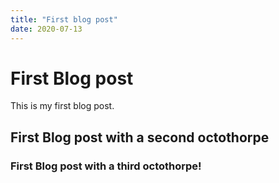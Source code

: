 ```yaml
---
title: "First blog post"
date: 2020-07-13
---
```


# First Blog post

This is my first blog post.


## First Blog post with a second octothorpe

### First Blog post with a third octothorpe!
